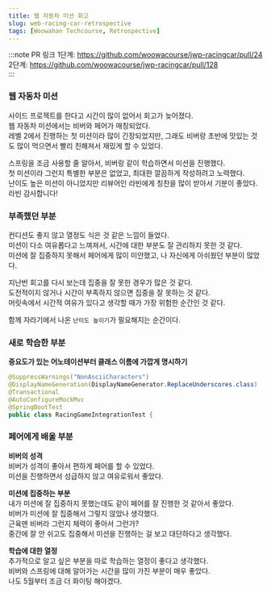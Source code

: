```yaml
---
title: 웹 자동차 미션 회고
slug: web-racing-car-retrospective
tags: [Woowahan Techcourse, Retrospective]
---
```


:::note PR 링크 
1단계: https://github.com/woowacourse/jwp-racingcar/pull/24  
2단계: https://github.com/woowacourse/jwp-racingcar/pull/128  
:::

### 웹 자동차 미션

사이드 프로젝트를 한다고 시간이 많이 없어서 회고가 늦어졌다.  
웹 자동차 미션에서는 비버와 페어가 매칭되었다.  
레벨 2에서 진행하는 첫 미션이라 많이 긴장되었지만, 그래도 비버랑 초반에 맛있는 것도 많이 먹으면서 빨리 친해져서 재밌게 할 수 있었다.  

스프링을 조금 사용할 줄 알아서, 비버랑 같이 학습하면서 미션을 진행했다.  
첫 미션이라 그런지 특별한 부분은 없었고, 최대한 깔끔하게 작성하려고 노력했다.  
난이도 높은 미션이 아니었지만 리뷰어인 라빈에게 칭찬을 많이 받아서 기분이 좋았다.  
라빈 감사합니다!  

### 부족했던 부분

컨디션도 좋지 않고 열정도 식은 것 같은 느낌이 들었다.  
미션이 다소 여유롭다고 느껴져서, 시간에 대한 부분도 잘 관리하지 못한 것 같다.  
미션에 잘 집중하지 못해서 페어에게 많이 미안했고, 나 자신에게 아쉬웠던 부분이 많았다.  

지난번 회고를 다시 보는데 집중을 잘 못한 경우가 많은 것 같다.    
도전적이지 않거나 시간이 부족하지 않으면 집중을 잘 못하는 것 같다.  
머릿속에서 시간적 여유가 있다고 생각할 때가 가장 위험한 순간인 것 같다.  

함께 자라기에서 나온 `난이도 높이기`가 필요해지는 순간이다.  

### 새로 학습한 부분

**중요도가 있는 어노테이션부터 클래스 이름에 가깝게 명시하기**

```java
@SuppressWarnings("NonAsciiCharacters")
@DisplayNameGeneration(DisplayNameGenerator.ReplaceUnderscores.class)
@Transactional
@AutoConfigureMockMvc
@SpringBootTest
public class RacingGameIntegrationTest {
```

### 페어에게 배울 부분

**비버의 성격**  
비버가 성격이 좋아서 편하게 페어를 할 수 있었다.  
미션을 진행하면서 성급하지 않고 여유로워서 좋았다.  

**미션에 집중하는 부분**  
내가 미션에 잘 집중하지 못했는데도 같이 페어를 잘 진행한 것 같아서 좋았다.  
비버가 미션에 잘 집중해서 그렇지 않았나 생각했다.  
근육맨 비버라 그런지 체력이 좋아서 그런가?  
중간에 잘 안 쉬고도 집중해서 미션을 진행하는 걸 보고 대단하다고 생각했다.  

**학습에 대한 열정**  
추가적으로 알고 싶은 부분을 따로 학습하는 열정이 좋다고 생각했다.  
비버와 스프링에 대해 알아가는 시간을 많이 가진 부분이 매우 좋았다.  
나도 5월부터 조금 더 화이팅 해야겠다.  